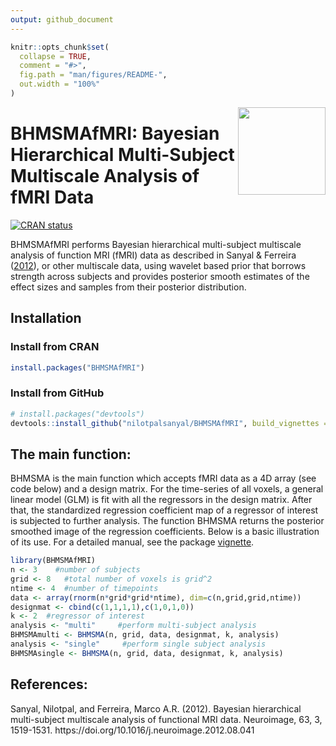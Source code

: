 ```yaml
---
output: github_document
---
```


<!-- README.md is generated from README.Rmd. Please edit that file -->

```r
knitr::opts_chunk$set(
  collapse = TRUE,
  comment = "#>",
  fig.path = "man/figures/README-",
  out.width = "100%"
)
```


<img src="man/figures/logo.png" align="right" style="float:right; height:140px;" />

# BHMSMAfMRI: Bayesian Hierarchical Multi-Subject Multiscale Analysis of fMRI Data

<!-- badges: start -->
[![CRAN status](https://www.r-pkg.org/badges/version/BHMSMAfMRI)](https://CRAN.R-project.org/package=BHMSMAfMRI)
<!-- badges: end -->

BHMSMAfMRI performs Bayesian hierarchical multi-subject multiscale analysis of function MRI (fMRI) data as described in Sanyal & Ferreira ([2012](#ref-paper)), or other multiscale data, using wavelet based prior that borrows strength across subjects and provides posterior smooth estimates of the effect sizes and samples from their posterior distribution.

## Installation

### Install from CRAN
``` r
install.packages("BHMSMAfMRI")
```

### Install from GitHub
``` r
# install.packages("devtools")
devtools::install_github("nilotpalsanyal/BHMSMAfMRI", build_vignettes = TRUE)
```


## The main function: 

BHMSMA is the main function which accepts fMRI data as a 4D array (see code below) and a design matrix. For the time-series of all voxels, a general linear model (GLM) is fit with all the regressors in the design matrix. After that, the standardized regression coefficient map of a regressor of interest is subjected to further analysis. The function BHMSMA returns the posterior smoothed image of the regression coefficients. Below is a basic illustration of its use. For a detailed manual, see the package [vignette](https://cran.r-project.org/web/packages/BHMSMAfMRI/vignettes/BHMSMAfMRIvignette.pdf){target="_blank"}. 

```r
library(BHMSMAfMRI)
n <- 3    #number of subjects
grid <- 8   #total number of voxels is grid^2
ntime <- 4  #number of timepoints
data <- array(rnorm(n*grid*grid*ntime), dim=c(n,grid,grid,ntime))
designmat <- cbind(c(1,1,1,1),c(1,0,1,0))
k <- 2  #regressor of interest
analysis <- "multi"     #perform multi-subject analysis
BHMSMAmulti <- BHMSMA(n, grid, data, designmat, k, analysis)
analysis <- "single"     #perform single subject analysis
BHMSMAsingle <- BHMSMA(n, grid, data, designmat, k, analysis)

```

## References:

<div id="refs" class="references">

<div id="ref-paper">
Sanyal, Nilotpal, and Ferreira, Marco A.R. (2012). Bayesian hierarchical multi-subject multiscale analysis of functional MRI data. Neuroimage, 63, 3, 1519-1531. [https://doi.org/10.1016/j.neuroimage.2012.08.041]{target="\_blank"}




